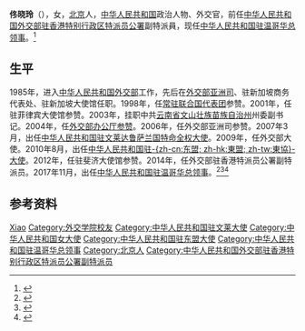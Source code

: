 '''佟晓玲'''（{{bd|1962年|1月|}}），女，[[北京市|北京]]人，[[中华人民共和国|中华人民共和国]]政治人物、外交官，前任[[中华人民共和国外交部驻香港特别行政区特派员公署|中华人民共和国外交部驻香港特别行政区特派员公署]]副特派員，现任[[中国驻温哥华总领事列表|中华人民共和国驻温哥华总领事]]。<ref>{{Cite web|title=总领事致辞|url=http://vancouver.china-consulate.org/chn/gzzc/201711/t20171127_4880468.htm|date=2017-11-27|accessdate=2022-04-12|work=中华人民共和国驻温哥华总领事馆}}</ref>

== 生平 ==
1985年，进入[[中华人民共和国外交部|中华人民共和国外交部]]工作，先后在[[中华人民共和国外交部亚洲司|外交部亚洲司]]、驻新加坡商务代表处、驻新加坡大使馆任职。1998年，任[[中国常驻联合国代表团|常驻联合国代表团]]参赞。2001年，任驻菲律宾大使馆参赞。2003年，挂职中共[[云南省|云南省]][[文山壮族苗族自治州|文山壮族苗族自治州]]州委副书记。2004年，任[[中华人民共和国外交部办公厅|外交部办公厅参赞]]。2006年，任外交部亚洲司参赞。2007年3月，出任[[中国驻文莱大使列表|中华人民共和国驻文莱达鲁萨兰国特命全权大使]]。2009年，任外交部大使。2010年8月，出任[[中国驻东盟使团大使列表|中华人民共和国驻-{zh-cn:东盟; zh-hk:東盟; zh-tw:東協}-大使]]。2012年，任驻斐济大使馆参赞。2014年，任外交部驻香港特派员公署副特派员。2017年11月，出任[[中国驻温哥华总领事列表|中华人民共和国驻温哥华总领事]]。<ref>{{Cite web|title=佟晓玲总领事简历|url=http://vancouver.china-consulate.org/chn/gzzc/201711/t20171127_4880473.htm|date=2017-11-27|accessdate=2022-04-12|work=中华人民共和国驻温哥华总领事馆}}</ref><ref>{{Cite web|title=佟晓玲副特派员简历|url=https://www.mfa.gov.cn/ce/cohk//chn/xnyfgk/t1137463.htm|date=2014-03-14|accessdate=2022-04-12|work=[[中华人民共和国外交部驻香港特别行政区特派员公署|中华人民共和国外交部驻香港特别行政区特派员公署]]}}</ref><ref>{{Cite web|title=佟晓玲|url=http://pdap.mfa.gov.cn/chn/ljwm/wyjl/txl/201012/t20101215_875433.htm|date=2010-12-01|accessdate=2022-04-12|work=中华人民共和国外交部公共外交咨询委员会}}</ref>

== 参考资料 ==
{{reflist}}

{{start box}}
{{s-dip}}
{{succession box|[[刘菲|刘菲]]|现任|[[中国驻温哥华总领事列表|中华人民共和国驻温哥华总领事]]|2017年11月－}}
{{succession box|[[薛捍勤|薛捍勤]]|[[杨秀萍|杨秀萍]]|[[中国驻东盟使团大使列表|中华人民共和国驻-{zh-cn:东盟; zh-hk:東盟; zh-tw:東協}-大使]]|2010年8月－2012年7月}}
{{succession box|[[杨燕怡|杨燕怡]]|[[闵永年|闵永年]]|[[中国驻文莱大使列表|中华人民共和国驻文莱大使]]|2007年3月－2010年4月}}
{{end box}}

{{Authority control}}
{{DEFAULTSORT:Tong佟}}
[[Category:佟姓|Xiao]]
[[Category:外交学院校友|Category:外交学院校友]]
[[Category:中华人民共和国驻文莱大使|Category:中华人民共和国驻文莱大使]]
[[Category:中华人民共和国女大使|Category:中华人民共和国女大使]]
[[Category:中华人民共和国驻东盟大使|Category:中华人民共和国驻东盟大使]]
[[Category:中华人民共和国驻温哥华总领事|Category:中华人民共和国驻温哥华总领事]]
[[Category:北京人|Category:北京人]]
[[Category:中华人民共和国外交部驻香港特别行政区特派员公署副特派员|Category:中华人民共和国外交部驻香港特别行政区特派员公署副特派员]]